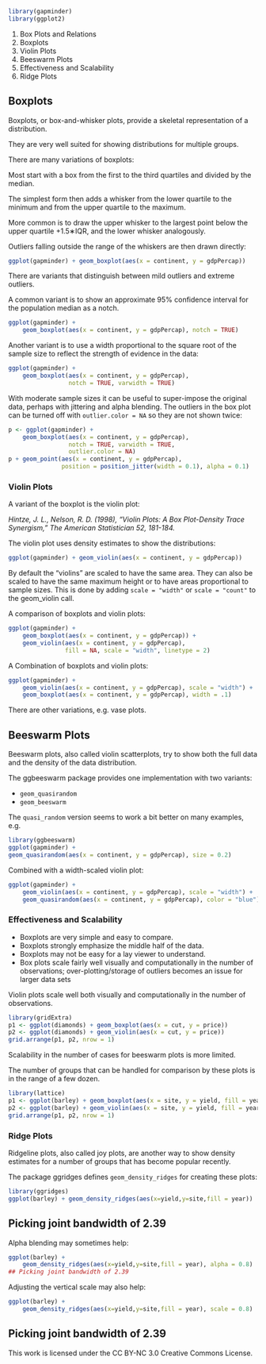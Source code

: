 ```r
library(gapminder)
library(ggplot2)
```


1. Box Plots and Relations
2. Boxplots
3. Violin Plots
4. Beeswarm Plots
5. Effectiveness and Scalability
6. Ridge Plots

## Boxplots
Boxplots, or box-and-whisker plots, provide a skeletal representation of a distribution.

They are very well suited for showing distributions for multiple groups.

There are many variations of boxplots:

Most start with a box from the first to the third quartiles and divided by the median.

The simplest form then adds a whisker from the lower quartile to the minimum and from the upper quartile to the maximum.

More common is to draw the upper whisker to the largest point below the upper quartile +1.5∗IQR, and the lower whisker analogously.

Outliers falling outside the range of the whiskers are then drawn directly:

```r
ggplot(gapminder) + geom_boxplot(aes(x = continent, y = gdpPercap))
```
There are variants that distinguish between mild outliers and extreme outliers.

A common variant is to show an approximate 95% confidence interval for the population median as a notch.
```r
ggplot(gapminder) +
    geom_boxplot(aes(x = continent, y = gdpPercap), notch = TRUE)
```
Another variant is to use a width proportional to the square root 
of the sample size to reflect the strength of evidence in the data:
```r
ggplot(gapminder) +
    geom_boxplot(aes(x = continent, y = gdpPercap),
                 notch = TRUE, varwidth = TRUE)
```
With moderate sample sizes it can be useful to super-impose the original data, perhaps with jittering and alpha blending. The outliers in the box plot can be turned off with ``outlier.color = NA`` so they are not shown twice:

```r
p <- ggplot(gapminder) +
    geom_boxplot(aes(x = continent, y = gdpPercap),
                 notch = TRUE, varwidth = TRUE,
                 outlier.color = NA)
p + geom_point(aes(x = continent, y = gdpPercap),
               position = position_jitter(width = 0.1), alpha = 0.1)
```
### Violin Plots
A variant of the boxplot is the violin plot:

*Hintze, J. L., Nelson, R. D. (1998), “Violin Plots: A Box Plot-Density Trace Synergism,” The American Statistician 52, 181-184.*

The violin plot uses density estimates to show the distributions:
```r
ggplot(gapminder) + geom_violin(aes(x = continent, y = gdpPercap))
```
By default the “violins” are scaled to have the same area. 
They can also be scaled to have the same maximum height or to have areas proportional to sample sizes. This is done by adding ``scale = "width"`` or  ``scale = "count"`` to the geom_violin call.

A comparison of boxplots and violin plots:
```r
ggplot(gapminder) +
    geom_boxplot(aes(x = continent, y = gdpPercap)) +
    geom_violin(aes(x = continent, y = gdpPercap),
                fill = NA, scale = "width", linetype = 2)
```
A Combination of boxplots and violin plots:
```r
ggplot(gapminder) +
    geom_violin(aes(x = continent, y = gdpPercap), scale = "width") +
    geom_boxplot(aes(x = continent, y = gdpPercap), width = .1)
```
There are other variations, e.g. vase plots.

## Beeswarm Plots
Beeswarm plots, also called violin scatterplots, try to show both 
the full data and the density of the data distribution.

The ggbeeswarm package provides one implementation with two 
variants:

* ``geom_quasirandom``
* ``geom_beeswarm``

The ``quasi_random`` version seems to work a bit better on many 
examples, e.g.
```r
library(ggbeeswarm)
ggplot(gapminder) +
geom_quasirandom(aes(x = continent, y = gdpPercap), size = 0.2)
```
Combined with a width-scaled violin plot:
```r
ggplot(gapminder) +
    geom_violin(aes(x = continent, y = gdpPercap), scale = "width") +
    geom_quasirandom(aes(x = continent, y = gdpPercap), color = "blue")
```
### Effectiveness and Scalability
* Boxplots are very simple and easy to compare.
* Boxplots strongly emphasize the middle half of the data.
* Boxplots may not be easy for a lay viewer to understand.
* Box plots scale fairly well visually and computationally in the number of observations; over-plotting/storage of outliers becomes an issue for larger data sets

Violin plots scale well both visually and computationally in the 
number of observations.

```r
library(gridExtra)
p1 <- ggplot(diamonds) + geom_boxplot(aes(x = cut, y = price))
p2 <- ggplot(diamonds) + geom_violin(aes(x = cut, y = price))
grid.arrange(p1, p2, nrow = 1)
```
Scalability in the number of cases for beeswarm plots is more limited.

The number of groups that can be handled for comparison by these plots is in the range of a few dozen.
```r
library(lattice)
p1 <- ggplot(barley) + geom_boxplot(aes(x = site, y = yield, fill = year))
p2 <- ggplot(barley) + geom_violin(aes(x = site, y = yield, fill = year))
grid.arrange(p1, p2, nrow = 1)
```
### Ridge Plots
Ridgeline plots, also called joy plots, are another way to show 
density estimates for a number of groups that has become popular recently.

The package ggridges defines ``geom_density_ridges`` for creating 
these plots:
```r
library(ggridges)
ggplot(barley) + geom_density_ridges(aes(x=yield,y=site,fill = year))
```
## Picking joint bandwidth of 2.39

Alpha blending may sometimes help:

```r
ggplot(barley) +
    geom_density_ridges(aes(x=yield,y=site,fill = year), alpha = 0.8)
## Picking joint bandwidth of 2.39
```
Adjusting the vertical scale may also help:
```r
ggplot(barley) +
    geom_density_ridges(aes(x=yield,y=site,fill = year), scale = 0.8)
```
## Picking joint bandwidth of 2.39

This work is licensed under the CC BY-NC 3.0 Creative Commons License.
